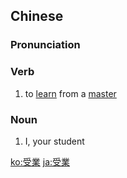 {{also|受业}}
==Chinese==
{{zh-forms|s=受业}}

===Pronunciation===
{{zh-pron
|m=shòuyè
|cat=v,n
}}

===Verb===
{{zh-verb}}

# {{lb|zh|literary}} to [[learn]] from a [[master]]

===Noun===
{{zh-noun}}

# I, your student {{gloss|first person pronoun used by pupils}}

[[ko:受業]]
[[ja:受業]]